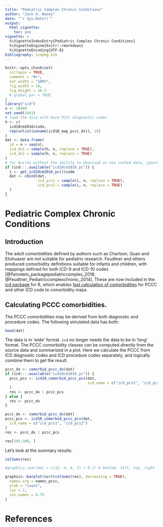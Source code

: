 ```yaml
---
title: "Pediatric Complex Chronic Conditions"
author: "Jack O. Wasey"
date: "`r Sys.Date()`"
output:
  html_vignette:
    toc: yes
vignette: >
  %\VignetteIndexEntry{Pediatric Complex Chronic Conditions}
  %\VignetteEngine{knitr::rmarkdown}
  %\VignetteEncoding{UTF-8}
bibliography: icdpkg.bib
---
```

```r
knitr::opts_chunk$set(
  collapse = TRUE,
  comment = "#>",
  out.width = "100%", 
  fig.width = 14, 
  fig.height = 10.5
  # global.par = TRUE
)
library("icd")
n <- 10000
set.seed(1441)
# load the dice with more PCCC diagnostic codes
h <- c(
  icd10cm2016$code,
  rep(unlist(unname(icd10_map_pccc_dx)), 10)
)
dat <- data.frame(
  id = n + seq(n),
  icd_dx1 = sample(h, n, replace = TRUE),
  icd_dx2 = sample(h, n, replace = TRUE)
)
# for builds without the ability to download or use cached data, ignore pcs
if (icd:::.available("icd10cm2016_pc")) {
  i <- get_icd10cm2016_pc()$code
  dat <- cbind(dat,
               icd_pcs1 = sample(i, n, replace = TRUE),
               icd_pcs2 = sample(i, n, replace = TRUE)
  )
}
```

# Pediatric Complex Chronic Conditions

## Introduction

The adult comorbidities defined by authors such as Charlson, Quan and Elixhuaser are not suitable for pediatric research. Feudtner and others produced comorbidity definitions suitable for infants and children, with mappings defined for both ICD-9 and ICD-10 codes [@Feinstein_packagepediatriccomplex_2018; @Feudtner_Pediatriccomplexchronic_2014]. These are now included in the [icd package](https://cran.r-project.org/package=icd) for R, which enables [fast calculation of comorbidities](introduction.html) for PCCC and other ICD code to comorbidity maps.

## Calculating PCCC comorbidities.

The PCCC comorbidities may be derived from both diagnostic and procedure codes. The following simulated data has both:

```r
head(dat)
```
The data is in 'wide' format. `icd` no longer needs the data to be in 'long' format. The PCCC comorbidity classes can be computed directly from the source data and summarized in a plot. Here we calculate the PCCC from ICD diagnostic codes and ICD procedure codes separately, and logically combine them to get the result.
```r
pccc_dx <- comorbid_pccc_dx(dat)
if (icd:::.available("icd10cm2016_pc")) {
  pccc_pcs <- icd10_comorbid_pccc_pcs(dat,
                                      icd_name = c("icd_pcs1", "icd_pcs2")
  )
  res <- pccc_dx | pccc_pcs
} else {
  res <- pccc_dx
}
```
```r
pccc_dx <- comorbid_pccc_dx(dat)
pccc_pcs <- icd10_comorbid_pccc_pcs(dat,
  icd_name = c("icd_pcs1", "icd_pcs2")
)
res <- pccc_dx | pccc_pcs
```


```r
res[295:300, ]
```
Let's look at the summary results:

```r
colSums(res)
```

```r
#graphics::par(mar = c(12, 4, 4, 2) + 0.1) # bottom, left, top, right
```
```r
graphics::barplot(sort(colSums(res), decreasing = TRUE),
  names.arg = names_pccc,
  ylab = "count",
  las = 2,
  cex.names = 0.75
)
```

# References
